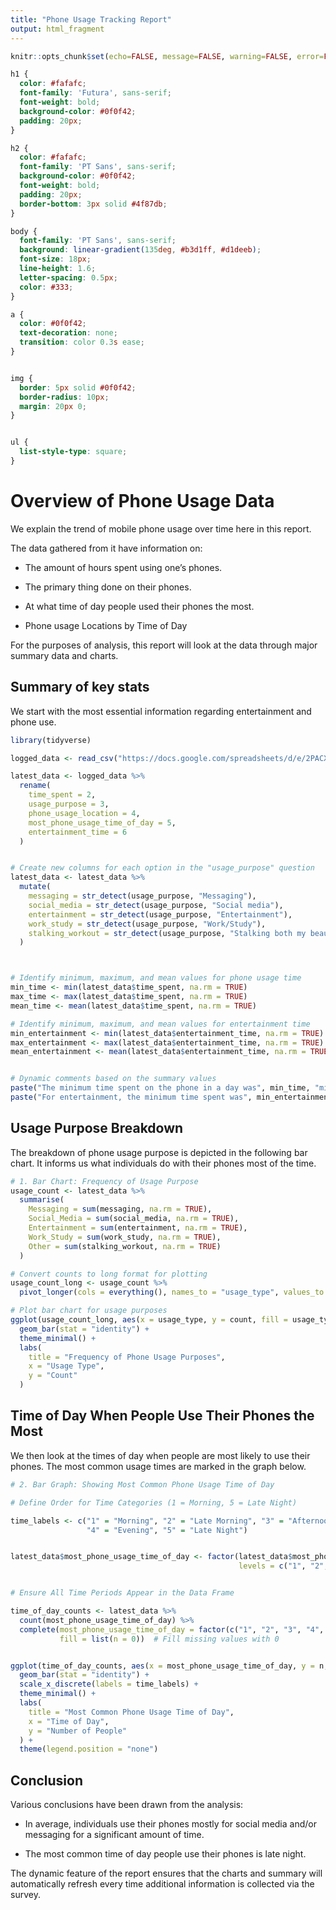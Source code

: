 ```yaml
---
title: "Phone Usage Tracking Report"
output: html_fragment
---
```


```r
knitr::opts_chunk$set(echo=FALSE, message=FALSE, warning=FALSE, error=FALSE)

```

```css
h1 {
  color: #fafafc;
  font-family: 'Futura', sans-serif;
  font-weight: bold;
  background-color: #0f0f42;
  padding: 20px;
}

h2 {
  color: #fafafc;
  font-family: 'PT Sans', sans-serif;
  background-color: #0f0f42;
  font-weight: bold;
  padding: 20px;
  border-bottom: 3px solid #4f87db;
}

body {
  font-family: 'PT Sans', sans-serif;
  background: linear-gradient(135deg, #b3d1ff, #d1deeb);
  font-size: 18px;
  line-height: 1.6;
  letter-spacing: 0.5px;
  color: #333;
}

a {
  color: #0f0f42;
  text-decoration: none;
  transition: color 0.3s ease;
}


img {
  border: 5px solid #0f0f42;
  border-radius: 10px;
  margin: 20px 0;
}


ul {
  list-style-type: square;
}
```


# Overview of Phone Usage Data

We explain the trend of mobile phone usage over time here in this report.

The data gathered from it have information on:

- The amount of hours spent using one's phones.

- The primary thing done on their phones.

- At what time of day people used their phones the most.

- Phone usage Locations by Time of Day

For the purposes of analysis, this report will look at the data through major summary data and charts.

## Summary of key stats
We start with the most essential information regarding entertainment and phone use.


```r

library(tidyverse)

logged_data <- read_csv("https://docs.google.com/spreadsheets/d/e/2PACX-1vSnGZftiMapz_Zg6q_MLISNyoJ3PQ2kFAnSDlLvuXmJQuxxTAMDmfvt9W-rILHm2Ez1NyIkQMsqTQZy/pub?gid=296253976&single=true&output=csv")

latest_data <- logged_data %>%
  rename(
    time_spent = 2,
    usage_purpose = 3,
    phone_usage_location = 4,
    most_phone_usage_time_of_day = 5,
    entertainment_time = 6
  )


# Create new columns for each option in the "usage_purpose" question
latest_data <- latest_data %>%
  mutate(
    messaging = str_detect(usage_purpose, "Messaging"),
    social_media = str_detect(usage_purpose, "Social media"),
    entertainment = str_detect(usage_purpose, "Entertainment"),
    work_study = str_detect(usage_purpose, "Work/Study"),
    stalking_workout = str_detect(usage_purpose, "Stalking both my beautiful ex situationships relentlessly|Workout Tracking")
  )



# Identify minimum, maximum, and mean values for phone usage time
min_time <- min(latest_data$time_spent, na.rm = TRUE)
max_time <- max(latest_data$time_spent, na.rm = TRUE)
mean_time <- mean(latest_data$time_spent, na.rm = TRUE)

# Identify minimum, maximum, and mean values for entertainment time
min_entertainment <- min(latest_data$entertainment_time, na.rm = TRUE)
max_entertainment <- max(latest_data$entertainment_time, na.rm = TRUE)
mean_entertainment <- mean(latest_data$entertainment_time, na.rm = TRUE)


# Dynamic comments based on the summary values
paste("The minimum time spent on the phone in a day was", min_time, "minutes while the maximum was", max_time, "minutes. On average, people spent", round(mean_time, 1), "minutes on their phones.")
paste("For entertainment, the minimum time spent was", min_entertainment, "minutes, and the average time spent on entertainment was", round(mean_entertainment, 1), "minutes.")

```


## Usage Purpose Breakdown
The breakdown of phone usage purpose is depicted in the following bar chart. It informs us what individuals do with their phones most of the time.


```r
# 1. Bar Chart: Frequency of Usage Purpose
usage_count <- latest_data %>%
  summarise(
    Messaging = sum(messaging, na.rm = TRUE),
    Social_Media = sum(social_media, na.rm = TRUE),
    Entertainment = sum(entertainment, na.rm = TRUE),
    Work_Study = sum(work_study, na.rm = TRUE),
    Other = sum(stalking_workout, na.rm = TRUE)
  )

# Convert counts to long format for plotting
usage_count_long <- usage_count %>%
  pivot_longer(cols = everything(), names_to = "usage_type", values_to = "count")

# Plot bar chart for usage purposes
ggplot(usage_count_long, aes(x = usage_type, y = count, fill = usage_type)) +
  geom_bar(stat = "identity") +
  theme_minimal() +
  labs(
    title = "Frequency of Phone Usage Purposes",
    x = "Usage Type",
    y = "Count"
  )

```

## Time of Day When People Use Their Phones the Most
We then look at the times of day when people are most likely to use their phones. The most common usage times are marked in the graph below.

``` r
# 2. Bar Graph: Showing Most Common Phone Usage Time of Day

# Define Order for Time Categories (1 = Morning, 5 = Late Night)

time_labels <- c("1" = "Morning", "2" = "Late Morning", "3" = "Afternoon", 
                 "4" = "Evening", "5" = "Late Night")


latest_data$most_phone_usage_time_of_day <- factor(latest_data$most_phone_usage_time_of_day, 
                                                   levels = c("1", "2", "3", "4", "5"))


# Ensure All Time Periods Appear in the Data Frame

time_of_day_counts <- latest_data %>%
  count(most_phone_usage_time_of_day) %>%
  complete(most_phone_usage_time_of_day = factor(c("1", "2", "3", "4", "5"), levels = c("1", "2", "3", "4", "5")), 
           fill = list(n = 0))  # Fill missing values with 0


ggplot(time_of_day_counts, aes(x = most_phone_usage_time_of_day, y = n, fill = most_phone_usage_time_of_day)) +
  geom_bar(stat = "identity") +
  scale_x_discrete(labels = time_labels) +  
  theme_minimal() +
  labs(
    title = "Most Common Phone Usage Time of Day",
    x = "Time of Day",
    y = "Number of People"
  ) +
  theme(legend.position = "none")
```

## Conclusion
Various conclusions have been drawn from the analysis:

- In average, individuals use their phones mostly for social media and/or messaging for a significant amount of time.

- The most common time of day people use their phones is late night.

The dynamic feature of the report ensures that the charts and summary will automatically refresh every time additional information is collected via the survey.


